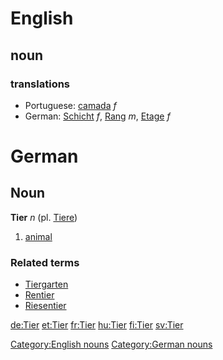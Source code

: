 =English=
==noun==
===translations===
* Portuguese: [[camada]] ''f''
* German: [[Schicht]] ''f'', [[Rang]] ''m'', [[Etage]] ''f''

[[Category:English nouns]]

=German=
==Noun==
'''Tier''' ''n'' (pl. [[Tiere]])

# [[animal]]

===Related terms===
*[[Tiergarten]]
*[[Rentier]]
*[[Riesentier]]

[[Category:German nouns]]

[[de:Tier]]
[[et:Tier]]
[[fr:Tier]]
[[hu:Tier]]
[[fi:Tier]]
[[sv:Tier]]